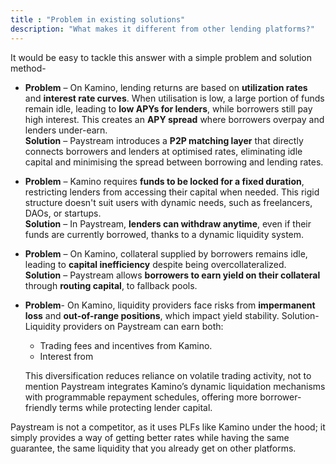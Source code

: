```yaml
---
title : "Problem in existing solutions"
description: "What makes it different from other lending platforms?"
---
```


It would be easy to tackle this answer with a simple problem and solution method-

- **Problem** – On Kamino, lending returns are based on **utilization rates** and **interest rate curves**. When utilisation is low, a large portion of funds remain idle, leading to **low APYs for lenders**, while borrowers still pay high interest. This creates an **APY spread** where borrowers overpay and lenders under-earn.  
  **Solution** – Paystream introduces a **P2P matching layer** that directly connects borrowers and lenders at optimised rates, eliminating idle capital and minimising the spread between borrowing and lending rates.

- **Problem** – Kamino requires **funds to be locked for a fixed duration**, restricting lenders from accessing their capital when needed. This rigid structure doesn't suit users with dynamic needs, such as freelancers, DAOs, or startups.  
  **Solution** – In Paystream, **lenders can withdraw anytime**, even if their funds are currently borrowed, thanks to a dynamic liquidity system.

- **Problem** – On Kamino, collateral supplied by borrowers remains idle, leading to **capital inefficiency** despite being overcollateralized.  
  **Solution** – Paystream allows **borrowers to earn yield on their collateral** through **routing capital**, to fallback pools.


- **Problem**- On Kamino, liquidity providers face risks from **impermanent loss** and **out-of-range positions**, which impact yield stability. Solution- Liquidity providers on Paystream can earn both:
  - Trading fees and incentives from Kamino.
  - Interest from

  This diversification reduces reliance on volatile trading activity, not to mention Paystream integrates Kamino’s dynamic liquidation mechanisms with programmable repayment schedules, offering more borrower-friendly terms while protecting lender capital.

Paystream is not a competitor, as it uses PLFs like Kamino under the hood; it simply provides a way of getting better rates while having the same guarantee, the same liquidity that you already get on other platforms.

